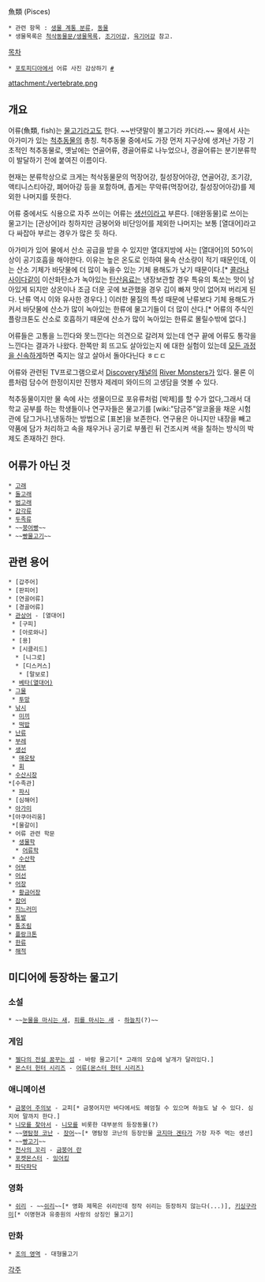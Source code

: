 魚類 (Pisces)

 * 관련 항목 : [[생물 계통 분류]], [[동물]]
 * 생물목록은 [[척삭동물문/생물목록]], [[조기어강]], [[육기어강]] 참고.

[[목차]]

 * [[포토피디아]]에서 어류 사진 감상하기 [http://www.fotopedia.com/en/Fish #]


attachment:/vertebrate.png

== 개요 ==
어류(魚類, fish)는 [[물고기]]라고도 한다. ~~반댓말이 불고기라 카더라.~~ 물에서 사는 아가미가 있는 [[척추동물]]의 총칭. 척추동물 중에서도 가장 먼저 지구상에 생겨난 가장 기초적인 척추동물로, 옛날에는 연골어류, 경골어류로 나누었으나, 경골어류는 분기분류학이 발달하기 전에 붙여진 이름이다.

현재는 분류학상으로 크게는 척삭동물문의 먹장어강, 칠성장어아강, 연골어강, 조기강, 액티니스티아강, 폐어아강 등을 포함하며, 좁게는 무악류(먹장어강, 칠성장어아강)를 제외한 나머지를 뜻한다.

어류 중에서도 식용으로 자주 쓰이는 어류는 [[생선]]이라고 부른다.
[애완동물]로 쓰이는 물고기는 [관상어]라 칭하지만 금붕어와 비단잉어를 제외한 나머지는 보통 [열대어]라고 다 싸잡아 부르는 경우가 많은 듯 하다.

아가미가 있어 물에서 산소 공급을 받을 수 있지만 열대지방에 사는 [열대어]의 50%이상이 공기호흡을 해야한다. 이유는 높은 온도로 인하여 물속 산소량이 적기 때문인데, 이는 산소 기체가 바닷물에 더 많이 녹을수 있는 기체 용해도가 낮기 때문이다.[* [[콜라]]나 [[사이다]]같이 이산화탄소가 녹아있는 [[탄산음료]]는 냉장보관할 경우 특유의 톡쏘는 맛이 남아있게 되지만 상온이나 조금 더운 곳에 보관했을 경우 김이 빠져 맛이 없어져 버리게 된다. 난류 역시 이와 유사한 경우다.] 이러한 물질의 특성 때문에 난류보다 기체 용해도가 커서 바닷물에 산소가 많이 녹아있는 한류에 물고기들이 더 많이 산다.[* 어류의 주식인 플랑크톤도 산소로 호흡하기 때문에 산소가 많이 녹아있는 한류로 몰릴수밖에 없다.]

어류들은 고통을 느낀다와 못느낀다는 의견으로 갈려져 있는데 연구 끝에 어류도 통각을 느낀다는 결과가 나왔다.
한쪽만 회 뜨고도 살아있는지 에 대한 실험이 있는데 [http://tvple.com/236552 모든 과정을 신속하게]하면 죽지는 않고 살아서 돌아다닌다 ㅎㄷㄷ

어류와 관련된 TV프로그램으로서 [[Discovery]]채널의 [[River Monsters]]가 있다. 물론 이름처럼 담수어 한정이지만 진행자 제레미 와이드의 고생담을 엿볼 수 있다.

척추동물이지만 물 속에 사는 생물이므로 포유류처럼 [박제]를 할 수가 없다,그래서 대학교 공부를 하는 학생들이나 연구자들은 물고기를 [wiki:"담금주"알코올을 채운 시험관에 담그거나],냉동하는 방법으로 [표본]을 보존한다. 연구용은 아니지만 내장을 빼고 약품에 담가 처리하고 속을 채우거나 공기로 부풀린 뒤 건조시켜 색을 칠하는 방식의 박제도 존재하긴 한다.

== 어류가 아닌 것 ==
 * [[고래]]
 * [[돌고래]]
 * [[범고래]]
 * [[갑각류]]
 * [[두족류]]
 * ~~[[붕어빵]]~~
 * ~~[[빵물고기]]~~
 
== 관련 용어 ==
 * [갑주어]
 * [판피어]
 * [연골어류]
 * [경골어류]
 * [[관상어]] - [열대어]
  * [구피]
  * [아로와나]
  * [용]
  * [시클리드]
   * [니그로]
   * [디스커스]
    * [말보로]
  * [[베타(열대어)]]
 * [[그물]]
  * [[투망]]
 * [[낚시]]
  * [[미끼]]
  * [[떡밥]]
 * [[난류]]
 * [[부레]]
 * [[생선]]
  * [[매운탕]]
  * [[회]]
 * [[수산시장]]
 *[수족관]
  * [[파시]]
 * [심해어]
 * [[아가미]]
 *[아쿠아리움]
  *[물갈이]
 * 어류 관련 학문
  * [[생물학]]
   * [[어류학]]
  * [[수산학]]
 * [[어부]]
 * [[어선]]
 * [[어장]]
  * [[황금어장]]
 * [[잡어]]
 * [[지느러미]]
 * [[통발]]
 * [[통조림]]
 * [[플랑크톤]]
 * [[한류]]
 * [[해적]]
== 미디어에 등장하는 물고기 ==
=== 소설 ===
 * ~~[[눈물을 마시는 새]], [[피를 마시는 새]] - [[하늘치]](?)~~

=== 게임 ===
 * [[젤다의 전설 꿈꾸는 섬]] - 바람 물고기[* 고래의 모습에 날개가 달려있다.]
 * [[몬스터 헌터 시리즈]] - [[어류(몬스터 헌터 시리즈)]]
=== 애니메이션 ===
 * [[금붕어 주의보]] - 교피[* 금붕어지만 바다에서도 헤엄칠 수 있으며 하늘도 날 수 있다. 심지어 말까지 한다.]
 * [[니모를 찾아서]] - [[니모]]를 비롯한 대부분의 등장동물(?)
 * ~~[[명탐정 코난]] - [[장어]]~~[* 명탐정 코난의 등장인물 [[코지마 겐타]]가 가장 자주 먹는 생선]
 * ~~[[빵고기]]~~
 * [[천사의 꼬리]] - [[금붕어 란]]
 * [[포켓몬스터]] - [[잉어킹]]
 * [[파닥파닥]] 

=== 영화 ===
 * [[쉬리]] - ~~[[쉬리]]~~[* 영화 제목은 쉬리인데 정작 쉬리는 등장하지 않는다(...)], [[키싱구라미]][* 이명현과 유중원의 사랑의 상징인 물고기]

=== 만화 ===
 * [[조의 영역]] - 대형물고기


[[각주]]
